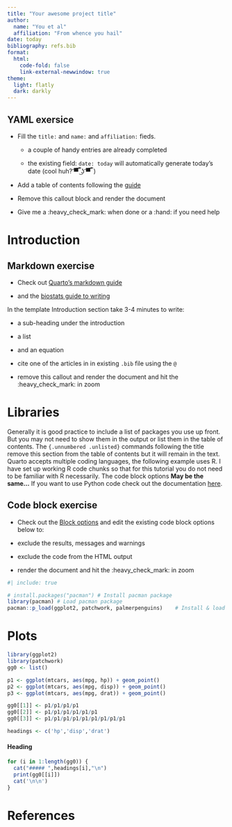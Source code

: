 ```yaml
---
title: "Your awesome project title"
author:
  name: "You et al"
  affiliation: "From whence you hail"
date: today
bibliography: refs.bib
format:
  html:
    code-fold: false
    link-external-newwindow: true
theme:
  light: flatly
  dark: darkly
---
```


:::{.callout-tip}
# YAML exersice
- Fill the `title: ` and `name: ` and `affiliation: ` fieds.

  - a couple of handy entries are already completed

  - the existing field: `date: today` will automatically generate today's date (cool huh?  ͡▀̿ ̿ ͜ʖ ͡▀̿ ̿ )

- Add a table of contents following the [guide](https://quarto.org/docs/output-formats/html-basics.html)

- Remove this callout block and render the document

- Give me a :heavy_check_mark: when done or a :hand: if you need help
:::

# Introduction

:::{.callout-tip}
# Markdown exercise

- Check out [Quarto's markdown guide](https://quarto.org/docs/authoring/markdown-basics.html)

- and the [biostats guide to writing](https://biostats-r.github.io/biostats/quarto/04-figures-tables.html#equations)

In the template Introduction section take 3-4 minutes to write:

- a sub-heading under the introduction

- a list

- and an equation

- cite one of the articles in in existing `.bib` file using the `@`

- remove this callout  and render the document and hit the :heavy_check_mark: in zoom
:::

# Libraries {.unnumbered .unlisted}

Generally it is good practice to include a list of packages you use up front. But you may not need to show them in the output or list them in the table of contents. The `{.unnumbered .unlisted}` commands following the title remove this section from the table of contents but it will remain in the text. Quarto accepts multiple coding languages, the following example uses R. I have set up working R code chunks so that for this tutorial you do not need to be familiar with R necessarily. The code block options **May be the same...**
If you want to use Python code check out the documentation [here](https://quarto.org/docs/computations/python.html#overview).


:::{.callout-tip}
# Code block exercise

- Check out the [Block options](https://quarto.org/docs/computations/execution-options.html) and edit the existing code block options below to:

 - exclude the results, messages and warnings

 - exclude the code from the HTML output

 - render the document and hit the :heavy_check_mark: in zoom
:::


```r
#| include: true

# install.packages("pacman") # Install pacman package
library(pacman) # Load pacman package
pacman::p_load(ggplot2, patchwork, palmerpenguins)    # Install & load packages
```

# 

# Plots  {.tabset}
```r
library(ggplot2)
library(patchwork)
gg0 <- list()

p1 <- ggplot(mtcars, aes(mpg, hp)) + geom_point()
p2 <- ggplot(mtcars, aes(mpg, disp)) + geom_point()
p3 <- ggplot(mtcars, aes(mpg, drat)) + geom_point()

gg0[[1]] <- p1/p1/p1/p1
gg0[[2]] <- p1/p1/p1/p1/p1/p1
gg0[[3]] <- p1/p1/p1/p1/p1/p1/p1/p1/p1

headings <- c('hp','disp','drat')
```

#### Heading

::: {.panel-tabset}
```r
for (i in 1:length(gg0)) {
  cat("##### ",headings[i],"\n")
  print(gg0[[i]])
  cat('\n\n')
}
```

:::

# References